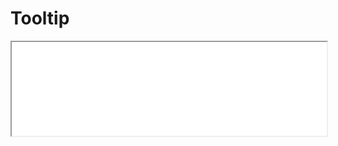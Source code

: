 # Tooltip

<iframe className="comp-preview"
  src="/prismal-react/showcase/iframe.html?globals=&args=&id=commons-tooltip--docs&viewMode=docs"
  width="100%"
/>